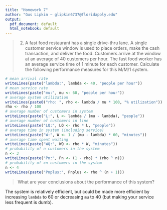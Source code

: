 ```yaml
---
title: "Homework 7"
author: "Gus Lipkin ~ glipkin6737@floridapoly.edu"
output:
  pdf_document: default
  html_notebook: default
---
```


> 2. A fast food restaurant has a single drive-thru lane. A single customer service window is used to place orders, make the cash transaction, and deliver the food. Customers arrive at the window at an average of 40 customers per hour. The fast food worker has an average service time of 1 minute for each customer. Calculate the following performance measures for this M/M/1 system.

```r
# mean arrival rate
writeLines(paste("lambda:", lambda <- 40, "people per hour"))
# mean service rate
writeLines(paste("mu:", mu <- 60, "people per hour"))
# average system utilization
writeLines(paste0("rho: ", rho <- lambda / mu * 100, "% utilization"))
rho <- rho / 100
# average number of customers in system
writeLines(paste("L:", L <- lambda / (mu - lambda), "people"))
# average number of customers in line
writeLines(paste("LQ:", LQ <- rho * L, "people"))
# average time in system (including service)
writeLines(paste("W:", W <- 1 / (mu - lambda) * 60, "minutes"))
# average time spent waiting
writeLines(paste("WQ:", WQ <- rho * W, "minutes"))
# probability of n customers in the system
n <- 3
writeLines(paste("Pn:", Pn <- (1 - rho) * (rho ^ n)))
# probability of >n customers in the system
n <- 4
writeLines(paste("Pnplus:", Pnplus <- rho ^ (n + 1)))
```

> What are your conclusions about the performance of this system?

The system is relatively efficient, but could be made more efficient by increasing `lambda` to 60 or decreasing `mu` to 40 (but making your service less frequent is dumb).
